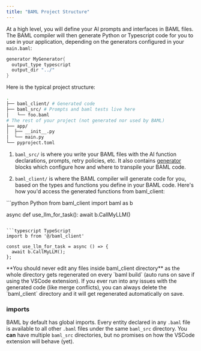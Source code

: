 ```yaml
---
title: "BAML Project Structure"
---
```


At a high level, you will define your AI prompts and interfaces in BAML files.
The BAML compiler will then generate Python or Typescript code for you to use in
your application, depending on the generators configured in your `main.baml`:

```rust main.baml
generator MyGenerator{
  output_type typescript
  output_dir "../"
}
```

Here is the typical project structure:

```bash
.
├── baml_client/ # Generated code
├── baml_src/ # Prompts and baml tests live here
│   └── foo.baml
# The rest of your project (not generated nor used by BAML)
├── app/
│  ├── __init__.py
│  └── main.py
└── pyproject.toml

```

1. `baml_src/` is where you write your BAML files with the AI
function declarations, prompts, retry policies, etc. It also contains
[generator](/docs/syntax/generator) blocks which configure how and where to
transpile your BAML code.

2. `baml_client/` is where the BAML compiler will generate code for you,
based on the types and functions you define in your BAML code. Here's how you'd access the generated functions from baml_client:

<CodeGroup>
```python Python
from baml_client import baml as b

async def use_llm_for_task():
  await b.CallMyLLM()
```

```typescript TypeScript
import b from '@/baml_client'

const use_llm_for_task = async () => {
  await b.CallMyLLM();
};
```
</CodeGroup>


<Warning>
  **You should never edit any files inside baml_client directory** as the whole
  directory gets regenerated on every `baml build` (auto runs on save if using
  the VSCode extension).
</Warning>

<Tip>
  If you ever run into any issues with the generated code (like merge
  conflicts), you can always delete the `baml_client` directory and it will get
  regenerated automatically on save.
</Tip>

### imports

BAML by default has global imports. Every entity declared in any `.baml` file is available to all other `.baml` files under the same `baml_src` directory. You **can** have multiple `baml_src` directories, but no promises on how the VSCode extension will behave (yet).
